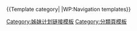 <!--- Note: this template category survived Tfd (14/15 June 2006) with many firm keep votes. --->
{{Template category|<!--topic=grouping and categorizing all en.wikipedia categories|description=<br/>Especially categories that would benefit from links to media (types, s.a. maps, images) the same or similar way it is done on [[w:Wikimedia_Commons|Wikimedia Commons]], in particular, and secondarily, other sister projects.<br><hr>''Note: That all other language wikipedias and their sister projects tie into either the commons categories, or en.wikipedia's, or both with category interwiki's. At the same time, they tie main namespace pages (articles) to our en.wikipedia pages (articles) with interwiki's there, and similarly on wikibooks, wikisource, etc. Thus, the English language pages are common tie points for dozens of other pages.<br><br>This is one reason, among many, to keep as close a correspondence between en.wikipedia and the Commons category names as possible. In addition, the navigation links are very useful for locating related material on the other sister sites''.<br><hr><br>{{Cat main|WP:Wikimedia sister projects-->|WP:Navigation templates}}<br>
<!---
== 參見 ==
* [[:Category:姊妹计划链接模板|:Category:姊妹计划链接模板]]
* [[:Category:導航模板|:Category:導航模板]] —
---->
<!--- different project and purpose... see no need, albeit, it's technically correct 
[[Category:Wikipedia_categories_equalized_with_Wikimedia_Commons_categories|-]] -----
---->

<!--分類-->
[[Category:姊妹计划链接模板|Category:姊妹计划链接模板]]
[[Category:分類頁模板|Category:分類頁模板]] 

<!-- Place Interwiki's below this line please ---->